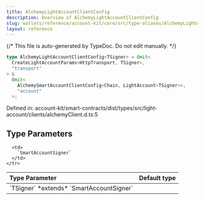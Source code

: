 ```yaml
---
title: AlchemyLightAccountClientConfig
description: Overview of AlchemyLightAccountClientConfig
slug: wallets/reference/account-kit/core/src/type-aliases/AlchemyLightAccountClientConfig
layout: reference
---
```


{/* This file is auto-generated by TypeDoc. Do not edit manually. */}

```ts
type AlchemyLightAccountClientConfig<TSigner> = Omit<
  CreateLightAccountParams<HttpTransport, TSigner>,
  "transport"
> &
  Omit<
    AlchemySmartAccountClientConfig<Chain, LightAccount<TSigner>>,
    "account"
  >;
```

Defined in: account-kit/smart-contracts/dist/types/src/light-account/clients/alchemyClient.d.ts:5

## Type Parameters

<table>
  <thead>
    <tr>
      <th align="left">Type Parameter</th>
      <th align="left">Default type</th>
    </tr>
  </thead>

  <tbody>
    <tr>
      <td>
        `TSigner` *extends* `SmartAccountSigner`
      </td>

      <td>
        `SmartAccountSigner`
      </td>
    </tr>

  </tbody>
</table>
